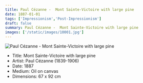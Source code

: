 ```yaml
---
title: Paul Cézanne -  Mont Sainte-Victoire with large pine
date: 1887-01-01
tags: ['Impressionism','Post-Impressionism']
draft: false
summary: Paul Cézanne -  Mont Sainte-Victoire with large pine
images: ['/static/images/10001.jpg']
---
```


![Paul Cézanne -  Mont Sainte-Victoire with large pine](/static/images/10001.jpg)

* Title:  Mont Sainte-Victoire with large pine
* Artist: Paul Cézanne (1839-1906)
* Date: 1887
* Medium: Oil on canvas
* Dimensions: 67 x 92 cm 


